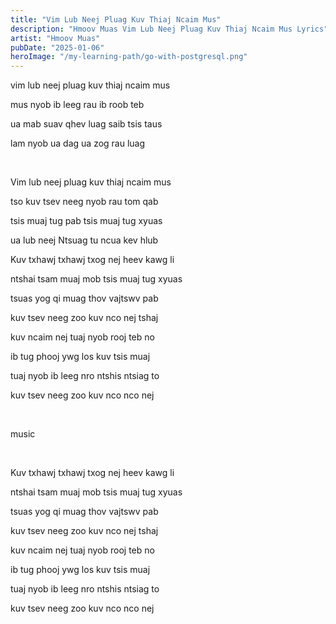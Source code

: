 ```yaml
---
title: "Vim Lub Neej Pluag Kuv Thiaj Ncaim Mus"
description: "Hmoov Muas Vim Lub Neej Pluag Kuv Thiaj Ncaim Mus Lyrics"
artist: "Hmoov Muas"
pubDate: "2025-01-06"
heroImage: "/my-learning-path/go-with-postgresql.png"
---
```


vim lub neej pluag kuv thiaj ncaim mus

mus nyob ib leeg rau ib roob teb

ua mab suav qhev luag saib tsis taus

lam nyob ua dag ua zog rau luag

<br />

Vim lub neej pluag kuv thiaj ncaim mus

tso kuv tsev neeg nyob rau tom qab

tsis muaj tug pab tsis muaj tug xyuas

ua lub neej Ntsuag tu ncua kev hlub

Kuv txhawj txhawj txog nej heev kawg li

ntshai tsam muaj mob tsis muaj tug xyuas

tsuas yog qi muag thov vajtswv pab

kuv tsev neeg zoo kuv nco nej tshaj

kuv ncaim nej tuaj nyob rooj teb no

ib tug phooj ywg los kuv tsis muaj

tuaj nyob ib leeg nro ntshis ntsiag to

kuv tsev neeg zoo kuv nco nco nej

<br />

music

<br />

Kuv txhawj txhawj txog nej heev kawg li

ntshai tsam muaj mob tsis muaj tug xyuas

tsuas yog qi muag thov vajtswv pab

kuv tsev neeg zoo kuv nco nej tshaj

kuv ncaim nej tuaj nyob rooj teb no

ib tug phooj ywg los kuv tsis muaj

tuaj nyob ib leeg nro ntshis ntsiag to

kuv tsev neeg zoo kuv nco nco nej
